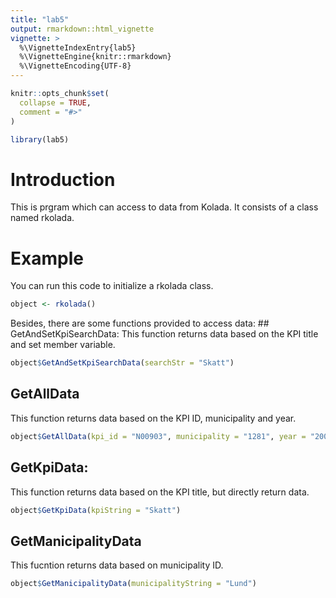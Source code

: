 ```yaml
---
title: "lab5"
output: rmarkdown::html_vignette
vignette: >
  %\VignetteIndexEntry{lab5}
  %\VignetteEngine{knitr::rmarkdown}
  %\VignetteEncoding{UTF-8}
---
```


```r
knitr::opts_chunk$set(
  collapse = TRUE,
  comment = "#>"
)
```

```r
library(lab5)
```

# Introduction

This is prgram which can access to data from Kolada. It consists of a class named rkolada.

# Example

You can run this code to initialize a rkolada class.
```r
object <- rkolada()
```
Besides, there are some functions provided to access data:
## GetAndSetKpiSearchData:
This function returns data based on the KPI title and set member variable.
```r
object$GetAndSetKpiSearchData(searchStr = "Skatt")
```

## GetAllData
This function returns data based on the KPI ID, municipality and year.
```r
object$GetAllData(kpi_id = "N00903", municipality = "1281", year = "2009")
```

## GetKpiData:
This function returns data based on the KPI title, but directly return data.
```r
object$GetKpiData(kpiString = "Skatt")
```

## GetManicipalityData
This fucntion returns data based on municipality ID.
```r
object$GetManicipalityData(municipalityString = "Lund")
```



